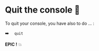 # Quit the console 👋

To quit your console, you have also to do ... :

➡️  ``  quit`` 



**EPIC !** 💥





